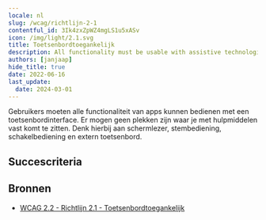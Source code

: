 ```yaml
---
locale: nl
slug: /wcag/richtlijn-2-1
contentful_id: 3Ik4zxZpWZ4mgLS1u5xASv
icon: /img/light/2.1.svg
title: Toetsenbordtoegankelijk
description: All functionality must be usable with assistive technologies.
authors: [janjaap]
hide_title: true
date: 2022-06-16
last_update:
  date: 2024-03-01
---
```


<Hero
  title="Toetsenbordtoegankelijk"
  image="/img/light/2.1.svg"
  alt="WCAG 2.1 - Logo"
  prefix="Richtlijn 2.1"
/>

Gebruikers moeten alle functionaliteit van apps kunnen bedienen met een toetsenbordinterface. Er mogen geen plekken zijn waar je met hulpmiddelen vast komt te zitten. Denk hierbij aan schermlezer, stembediening, schakelbediening en extern toetsenbord.

## Succescriteria

<LinkList title="Succescriteria" isHighlighted={true}>
  <LinkListItem
    url="/nl/richtlijnen/wcag/succescriterium-2-1-1"
    title="Succescriterium 2.1.1 - Toetsenbord"
    label="Toetsenbord"
    description="Ensure that all functionality in the app can be used with assistive technologies."
    image="/img/light/2.1.1.svg"
    alt="WCAG 2.1.1 - Logo"
  />
  <LinkListItem
    url="/nl/richtlijnen/wcag/succescriterium-2-1-2"
    title="Succescriterium 2.1.2 - Geen toetsenbordval"
    label="Geen toetsenbordval"
    description="Ensure users of assistive technologies can't get stuck anywhere in the app."
    image="/img/light/2.1.2.svg"
    alt="WCAG 2.1.2 - Logo"
  />
  <LinkListItem
    url="/nl/richtlijnen/wcag/succescriterium-2-1-3"
    title="Succescriterium 2.1.3 - Toetsenbord (geen uitzondering)"
    label="Toetsenbord (geen uitzondering)"
    description="All functionality of the content must be operable through a keyboard interface without requiring specific timings for individual keystrokes."
    image="/img/light/2.1.3.svg"
    alt="WCAG 2.1.3 icon"
  />
  <LinkListItem
    url="/nl/richtlijnen/wcag/succescriterium-2-1-4"
    title="Succescriterium 2.1.4 - Enkel teken sneltoetsen"
    label="Enkel teken sneltoetsen"
    description="Ensure that shortcuts cannot be accidentally activated when using assistive technologies."
    image="/img/light/2.1.4.svg"
    alt="WCAG 2.1.4 - Logo"
  />
</LinkList>

## Bronnen

- [WCAG 2.2 - Richtlijn 2.1 - Toetsenbordtoegankelijk](https://www.w3.org/Translations/WCAG22-nl/#toetsenbordtoegankelijk)
